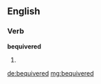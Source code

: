 ==English==

===Verb===
'''bequivered'''

# {{past of|[[bequiver]]}}

[[de:bequivered]]
[[mg:bequivered]]